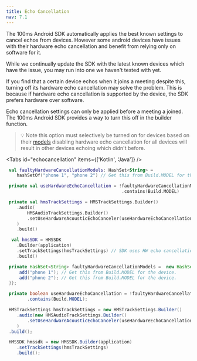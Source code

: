 ---
title: Echo Cancellation
nav: 7.1
---

The 100ms Android SDK automatically applies the best known settings to cancel echos from devices. However some android devices have issues with their hardware echo cancellation and benefit from relying only on software for it.

While we continually update the SDK with the latest known devices which have the issue, you may run into one we haven't tested with yet.

If you find that a certain device echos when it joins a meeting despite this, turning off its hardware echo cancellation may solve the problem. This is because if hardware echo cancellation is supported by the device, the SDK prefers hardware over software.

Echo cancellation settings can only be applied before a meeting a joined. The 100ms Android SDK provides a way to turn this off in the builder function.

> 💡 Note this option must selectively be turned on for devices based on their [models](https://developer.android.com/reference/android/os/Build) disabling hardware echo cancellation for all devices will result in other devices echoing which didn't before.

<Tabs id="echocancellation" items={['Kotlin', 'Java']} />

<Tab id='echocancellation-0'>

```kotlin
 val faultyHardwareCancellationModels: HashSet<String> =
    hashSetOf("phone 1", "phone 2") // Get this from Build.MODEL for the device.

 private val useHardwareEchoCancellation = !faultyHardwareCancellationModels
                                            .contains(Build.MODEL)

 private val hmsTrackSettings = HMSTrackSettings.Builder()
    .audio(
        HMSAudioTrackSettings.Builder()
        .setUseHardwareAcousticEchoCanceler(useHardwareEchoCancellation).build()
    )
    .build()

  val hmsSDK = HMSSDK
    .Builder(application)
    .setTrackSettings(hmsTrackSettings) // SDK uses HW echo cancellation, if nothing is set in builder
    .build()
```

</Tab>

<Tab id='echocancellation-1'>

```java
 private HashSet<String> faultyHardwareCancellationModels =  new HashSet<String>(){{
     add("phone 1"); // Get this from Build.MODEL for the device.
     add("phone 2"); // Get this from Build.MODEL for the device.
 }};

 private boolean useHardwareEchoCancellation = !faultyHardwareCancellationModels
        .contains(Build.MODEL);

 HMSTrackSettings hmsTrackSettings = new HMSTrackSettings.Builder()
    .audio(new HMSAudioTrackSettings.Builder()
        .setUseHardwareAcousticEchoCanceler(useHardwareEchoCancellation).build()
    )
 .build();

 HMSSDK hmssdk = new HMSSDK.Builder(application)
    .setTrackSettings(hmsTrackSettings)
    .build();
```

</Tab>
